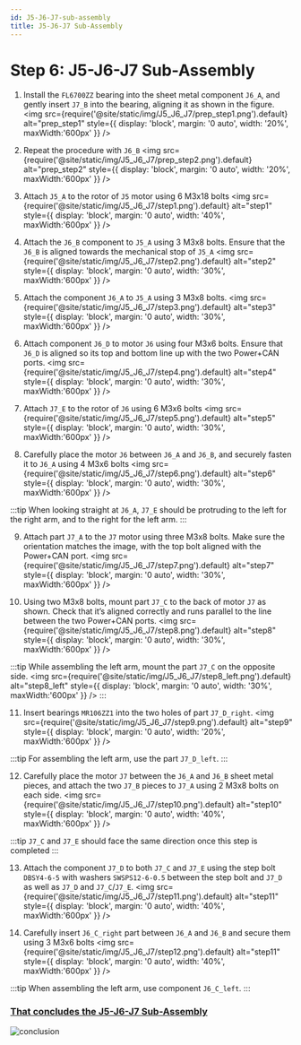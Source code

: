 ```yaml
---
id: J5-J6-J7-sub-assembly
title: J5-J6-J7 Sub-Assembly
---
```


# Step 6: J5-J6-J7 Sub-Assembly

1. Install the `FL6700ZZ` bearing into the sheet metal component `J6_A`, and gently insert `J7_B` into the bearing, aligning it as shown in the figure.
<img src={require('@site/static/img/J5_J6_J7/prep_step1.png').default} alt="prep_step1" style={{ display: 'block', margin: '0 auto', width: '20%', maxWidth:'600px' }} />

2. Repeat the procedure with `J6_B`
<img src={require('@site/static/img/J5_J6_J7/prep_step2.png').default} alt="prep_step2" style={{ display: 'block', margin: '0 auto', width: '20%', maxWidth:'600px' }} />

3. Attach `J5_A` to the rotor of `J5` motor using 6 M3x18 bolts
<img src={require('@site/static/img/J5_J6_J7/step1.png').default} alt="step1" style={{ display: 'block', margin: '0 auto', width: '40%', maxWidth:'600px' }} />

4. Attach the `J6_B` component to `J5_A` using 3 M3x8 bolts. Ensure that the `J6_B` is aligned towards the mechanical stop of `J5_A`
<img src={require('@site/static/img/J5_J6_J7/step2.png').default} alt="step2" style={{ display: 'block', margin: '0 auto', width: '30%', maxWidth:'600px' }} />

5. Attach the component `J6_A` to `J5_A` using 3 M3x8 bolts.
<img src={require('@site/static/img/J5_J6_J7/step3.png').default} alt="step3" style={{ display: 'block', margin: '0 auto', width: '30%', maxWidth:'600px' }} />

6. Attach component `J6_D` to motor `J6` using four M3x6 bolts. Ensure that `J6_D` is aligned so its top and bottom line up with the two Power+CAN ports.
<img src={require('@site/static/img/J5_J6_J7/step4.png').default} alt="step4" style={{ display: 'block', margin: '0 auto', width: '30%', maxWidth:'600px' }} />

7. Attach `J7_E` to the rotor of `J6` using 6 M3x6 bolts
<img src={require('@site/static/img/J5_J6_J7/step5.png').default} alt="step5" style={{ display: 'block', margin: '0 auto', width: '30%', maxWidth:'600px' }} />

8. Carefully place the motor `J6` between `J6_A` and `J6_B`, and securely fasten it to `J6_A` using 4 M3x6 bolts
<img src={require('@site/static/img/J5_J6_J7/step6.png').default} alt="step6" style={{ display: 'block', margin: '0 auto', width: '30%', maxWidth:'600px' }} />

:::tip
When looking straight at `J6_A`, `J7_E` should be protruding to the left for the right arm, and to the right for the left arm.
:::

9. Attach part `J7_A` to the `J7` motor using three M3x8 bolts. Make sure the orientation matches the image, with the top bolt aligned with the Power+CAN port.
<img src={require('@site/static/img/J5_J6_J7/step7.png').default} alt="step7" style={{ display: 'block', margin: '0 auto', width: '30%', maxWidth:'600px' }} />

10. Using two M3x8 bolts, mount part `J7_C` to the back of motor `J7` as shown. Check that it’s aligned correctly and runs parallel to the line between the two Power+CAN ports.
<img src={require('@site/static/img/J5_J6_J7/step8.png').default} alt="step8" style={{ display: 'block', margin: '0 auto', width: '30%', maxWidth:'600px' }} />

:::tip
While assembling the left arm, mount the part `J7_C` on the opposite side.
<img src={require('@site/static/img/J5_J6_J7/step8_left.png').default} alt="step8_left" style={{ display: 'block', margin: '0 auto', width: '30%', maxWidth:'600px' }} />
:::


11. Insert bearings `MR106ZZ1` into the two holes of part `J7_D_right`.
<img src={require('@site/static/img/J5_J6_J7/step9.png').default} alt="step9" style={{ display: 'block', margin: '0 auto', width: '20%', maxWidth:'600px' }} />

:::tip
For assembling the left arm, use the part `J7_D_left`.
:::

12. Carefully place the motor `J7` between the `J6_A` and `J6_B` sheet metal pieces, and attach the two `J7_B` pieces to `J7_A` using 2 M3x8 bolts on each side.
<img src={require('@site/static/img/J5_J6_J7/step10.png').default} alt="step10" style={{ display: 'block', margin: '0 auto', width: '40%', maxWidth:'600px' }} />

:::tip
`J7_C` and `J7_E` should face the same direction once this step is completed
:::

13. Attach the component `J7_D` to both `J7_C` and `J7_E` using the step bolt `DBSY4-6-5` with washers `SWSPS12-6-0.5` between the step bolt and `J7_D` as well as `J7_D` and `J7_C`/`J7_E`.
<img src={require('@site/static/img/J5_J6_J7/step11.png').default} alt="step11" style={{ display: 'block', margin: '0 auto', width: '40%', maxWidth:'600px' }} />

14. Carefully insert `J6_C_right` part between `J6_A` and `J6_B` and secure them using 3 M3x6 bolts
<img src={require('@site/static/img/J5_J6_J7/step12.png').default} alt="step11" style={{ display: 'block', margin: '0 auto', width: '40%', maxWidth:'600px' }} />

:::tip
When assembling the left arm, use component `J6_C_left`.
:::

<h3><u>That concludes the J5-J6-J7 Sub-Assembly</u></h3>
<img src={require('@site/static/img/J5_J6_J7/conclusion.png').default} alt="conclusion" style={{ display: 'block', margin: '0 auto', width: '20%', maxWidth:'600px' }} />